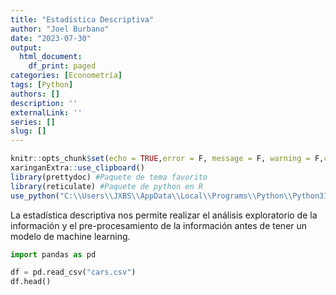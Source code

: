 ```yaml
---
title: "Estadística Descriptiva"
author: "Joel Burbano"
date: "2023-07-30"
output:
  html_document:
    df_print: paged
categories: [Econometría]
tags: [Python]
authors: []
description: ''
externalLink: ''
series: []
slug: []
---
```


```r
knitr::opts_chunk$set(echo = TRUE,error = F, message = F, warning = F,comment = "") #c. habitual
xaringanExtra::use_clipboard()
library(prettydoc) #Paquete de tema favorito
library(reticulate) #Paquete de python en R
use_python("C:\\Users\\JXBS\\AppData\\Local\\Programs\\Python\\Python312\\python.exe")
```

La estadística descriptiva nos permite realizar el análisis exploratorio de la información y el pre-procesamiento de la información antes de tener un modelo de machine learning.

```python
import pandas as pd
```

```python
df = pd.read_csv("cars.csv")
df.head()
```
